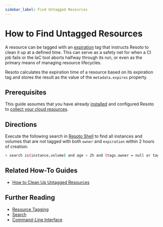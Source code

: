 ```yaml
---
sidebar_label: Find Untagged Resources
---
```


# How to Find Untagged Resources

A resource can be tagged with an [expiration](../../concepts/resource-management/expiration.mdx) tag that instructs Resoto to clean it up at a defined time. This can serve as a safety net for when a CI job fails or the IaC tool aborts halfway through its run, or even as the primary means of managing resource lifecycles.

Resoto calculates the expiration time of a resource based on its expiration tag and stores the result as the value of the `metadata.expires` property.

## Prerequisites

This guide assumes that you have already [installed](../../getting-started/install-resoto/index.mdx) and configured Resoto to [collect your cloud resources](../../getting-started/configure-resoto/index.mdx).

## Directions

Execute the following search in [Resoto Shell](../../reference/components/shell.mdx) to find all instances and volumes that are not tagged with both `owner` and `expiration` within 2 hours of creation:

```bash
> search is(instance,volume) and age > 2h and (tags.owner = null or tags.expiration = null)
```

## Related How-To Guides

- [How to Clean Up Untagged Resources](../cleanup/clean-up-expired-resources.mdx)

## Further Reading

- [Resource Tagging](../../concepts/resource-management/tagging.mdx)
- [Search](../../reference/search/index.mdx)
- [Command-Line Interface](../../reference/cli/index.mdx)
